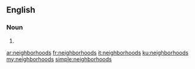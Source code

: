 ==English==

===Noun===
{{head|en|plural}}

# {{plural of|neighborhood|lang=en}}

[[ar:neighborhoods]]
[[fr:neighborhoods]]
[[it:neighborhoods]]
[[ku:neighborhoods]]
[[my:neighborhoods]]
[[simple:neighborhoods]]